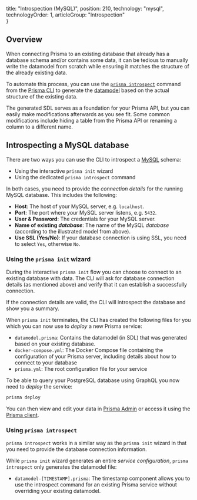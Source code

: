 
  title: "Introspection (MySQL)",
  position: 210,
  technology: "mysql",
  technologyOrder: 1,
  articleGroup: "Introspection"    
}

## Overview

When connecting Prisma to an existing database that already has a database schema and/or contains some data, it can be tedious to manually write the datamodel from scratch while ensuring it matches the structure of the already existing data.

To automate this process, you can use the [`prisma introspect`](xcv3) command from the [Prisma CLI](alx4) to generate the [datamodel](knum) based on the actual structure of the existing data.

The generated SDL serves as a foundation for your Prisma API, but you can easily make modifications afterwards as you see fit. Some common modifications include hiding a table from the Prisma API or renaming a column to a different name.

## Introspecting a MySQL database

There are two ways you can use the CLI to introspect a [MySQL](https://hosting.review/web-hosting-glossary/#24) schema:

- Using the interactive `prisma init` wizard
- Using the dedicated `prisma introspect` command

In both cases, you need to provide the _connection details_ for the running MySQL database. This includes the following:

- **Host**: The host of your MySQL server, e.g. `localhost`.
- **Port**: The port where your MySQL server listens, e.g. `5432`.
- **User & Password**: The credentials for your MySQL server.
- **Name of existing _database_**: The name of the MySQL _database_ (according to the illustrated model from above).
- **Use SSL (Yes/No)**: If your database connection is using SSL, you need to select `Yes`, otherwise `No`.

### Using the `prisma init` wizard

During the interactive `prisma init` flow you can choose to connect to an existing database with data. The CLI will ask for database connection details (as mentioned above) and verify that it can establish a successfully connection.

If the connection details are valid, the CLI will introspect the database and show you a summary.

When `prisma init` terminates, the CLI has created the following files for you which you can now use to _deploy_ a new Prisma service:

- `datamodel.prisma`: Contains the datamodel (in SDL) that was generated based on your existing database.
- `docker-compose.yml`: The Docker Compose file containing the configuration of your Prisma server, including details about how to connect to your database
- `prisma.yml`: The root configuration file for your service

To be able to query your PostgreSQL database using GraphQL you now need to _deploy_ the service:

```bash
prisma deploy
```

You can then view and edit your data in [Prisma Admin](/prisma-admin) or access it using the [Prisma client](/prisma-client).

### Using `prisma introspect`

`prisma introspect` works in a similar way as the `prisma init` wizard in that you need to provide the database connection information.

While `prisma init` wizard generates an entire _service configuration_, `prisma introspect` only generates the datamodel file:

- `datamodel-[TIMESTAMP].prisma`: The timestamp component allows you to use the introspect command for an existing Prisma service without overriding your existing datamodel.
